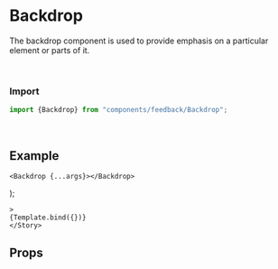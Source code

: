 
<Meta title="Feedback/Backdrop" component={Backdrop} />

# Backdrop

The backdrop component is used to provide emphasis on a particular element or parts of it.

<br />

### Import
```javascript
import {Backdrop} from "components/feedback/Backdrop";
```

<br />

## Example


    <Backdrop {...args}></Backdrop>
);

<Canvas withSource="open">
	<Story
		name="Backdrop"
		
	>
	{Template.bind({})}
	</Story>    
</Canvas>

<br />

## Props
<ArgsTable story="Backdrop" />